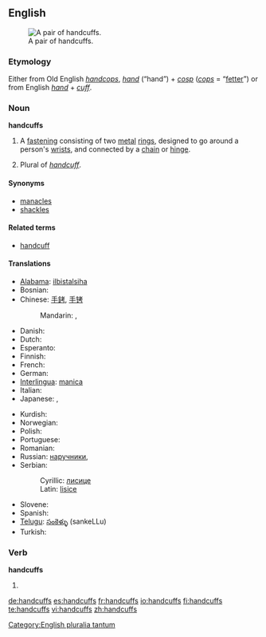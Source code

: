 ==English==
{{wikipedia}}
[[Image:Handcuffs01 2003-06-02.jpg|thumb|right|A pair of handcuffs.]]

===Etymology===
Either from Old English ''[[handcops]]'', ''[[hand]]'' (“hand”) + ''[[cosp]]'' (''[[cops]]'' = “[[fetter]]”) or from English ''[[hand]]'' + ''[[cuff]]''.

===Noun===
'''handcuffs'''

# {{plurale tantum}} A [[fastening]] consisting of two [[metal]] [[ring]]s, designed to go around a person's [[wrist]]s, and connected by a [[chain]] or [[hinge]].
# Plural of ''[[handcuff]]''.

====Synonyms====
* [[manacles]]
* [[shackles]]

====Related terms====
* [[handcuff]]

====Translations====
{{trans-top|metal rings for fastening wrists}}
* [[Alabama]]: [[ilbistalsiha]]
* Bosnian: {{t-|bs|lisice|f|p}}
* Chinese: [[手銬]], [[手铐]]
*: Mandarin: {{t|zh|手銬|sc=Hani}}, {{t|zh|手铐|tr=shǒukào|sc=Hani}}
* Danish: {{t-|da|håndjern|n|p}}
* Dutch: {{t+|nl|handboeien}}
* Esperanto: {{t-|eo|mankateno|xs=Esperanto}}
* Finnish: {{t-|fi|käsiraudat|p}}
* French: {{t+|fr|menottes|f|p}}
* German: {{t+|de|Handschellen|f|p}}
* [[Interlingua]]: [[manica]]
* Italian: {{t-|it|manette|f}}
* Japanese: {{t-|ja|手錠}}, {{t|ja|手錠|tr=てじょう, tejō|sc=Jpan}}
{{trans-mid}}
* Kurdish: {{ku-Arab|[[که‌له‌پچه‌]]}}
* Norwegian: {{t-|no|håndjern|n}}
* Polish: {{t-|pl|kajdanki|p}}
* Portuguese: {{t+|pt|algema|m}}
* Romanian: {{t-|ro|cătuşe}}
* Russian: [[наручники]], {{t|ru|наручники|m|p|tr=narúčniki|sc=Cyrl}}
* Serbian:
*: Cyrillic: [[лисице#Serbian|лисице]] {{f}} {{p}}
*: Latin: [[lisice#Serbian|lisice]] {{f}} {{p}}
* Slovene: {{t-|sl|lisice|f|p}}
* Spanish: {{t+|es|esposas|f|p}}
* [[Telugu]]: [[సంకెళ్ళు]] (sankeLLu)
* Turkish: {{t+|tr|kelepçe}}
{{trans-bottom}}

===Verb===
'''handcuffs'''

# {{third-person singular of|[[handcuff]]}}

[[Category:English pluralia tantum]]

[[de:handcuffs]]
[[es:handcuffs]]
[[fr:handcuffs]]
[[io:handcuffs]]
[[fi:handcuffs]]
[[te:handcuffs]]
[[vi:handcuffs]]
[[zh:handcuffs]]